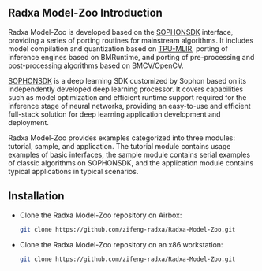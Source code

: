 ## Radxa Model-Zoo Introduction

Radxa Model-Zoo is developed based on the [SOPHONSDK](https://www.sophon.ai/product/introduce/bmnn-sdk.html) interface, providing a series of porting routines for mainstream algorithms. It includes model compilation and quantization based on [TPU-MLIR](../../model-compile/tpu_mlir_env), porting of inference engines based on BMRuntime, and porting of pre-processing and post-processing algorithms based on BMCV/OpenCV.

[SOPHONSDK](https://www.sophon.ai/product/introduce/bmnn-sdk.html) is a deep learning SDK customized by Sophon based on its independently developed deep learning processor. It covers capabilities such as model optimization and efficient runtime support required for the inference stage of neural networks, providing an easy-to-use and efficient full-stack solution for deep learning application development and deployment.

Radxa Model-Zoo provides examples categorized into three modules: tutorial, sample, and application. The tutorial module contains usage examples of basic interfaces, the sample module contains serial examples of classic algorithms on SOPHONSDK, and the application module contains typical applications in typical scenarios.

## Installation

- Clone the Radxa Model-Zoo repository on Airbox:
  ```bash
  git clone https://github.com/zifeng-radxa/Radxa-Model-Zoo.git
  ```
- Clone the Radxa Model-Zoo repository on an x86 workstation:
  ```bash
  git clone https://github.com/zifeng-radxa/Radxa-Model-Zoo.git
  ```
